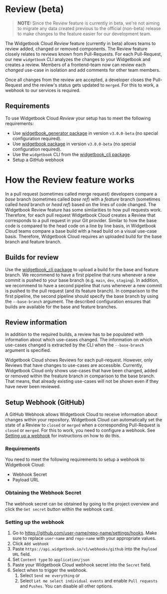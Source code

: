 # Review (beta)

> **NOTE:** Since the Review feature is currently in beta, we're not aiming to migrate any data created previous to the official (non-beta) release to make changes to the feature easier for our development team.

The Widgetbook Cloud _Review_ feature (currently in beta) allows teams to review added, changed or removed components.
The Review feature closely relates to reviews known from Pull-Requests. 
For each Pull-Request, our new `widgetbook` CLI analyzes the changes to your Widgetbook and creates a review.
Members of a frontend-team now can review each _changed_ use-case in isolation and add comments for other team members.

Once all changes from the review are accepted, a developer closes the Pull-Request and the review's status gets updated to `merged`.
For this to work, a webhook to our services is required.

## Requirements

To use Widgetbook Cloud _Review_ your setup has to meet the following requirements:
- Use [widgetbook_generator package](https://pub.dev/packages/widgetbook_generator) in version `v3.0.0-beta` (no special configuration required).
- Use [widgetbook package](https://pub.dev/packages/widgetbook) in version `v3.0.0-beta` (no special configuration required).
- Use the `widgetbook` CLI from the [widgetbook_cli package](https://pub.dev/packages/widgetbook_cli).
- Setup a GitHub webhook

# How the Review feature works

In a pull request (sometimes called merge request) developers compare a _base_ branch (sometimes called _base ref_) with a _feature_ branch (sometimes called _head_ branch or _head ref_) based on the lines of code changed.
The Widgetbook Review feature has some similarities to how pull requests work. 
Therefore, for each pull request Widgetbook Cloud creates a Review that corresponds to a pull request in your Git provider.
Similar to how the base code is compared to the head code on a line by line basis, in Widgetbook Cloud teams compare a base build with a head build on a visual use-case basis.
Therefore, Widgetbook Cloud requires an uploaded build for the base branch and feature branch.

## Builds for review
Use the [widgetbook_cli package](https://pub.dev/packages/widgetbook_cli) to upload a build for the base and feature branch. 
We recommend to have a first pipeline that runs whenever a new commit is pushed to your base branch (e.g. `main`, `dev`, `staging`). 
In addition, we recommend to have a second pipeline that runs whenever a new commit is pushed to the pull request (and its feature branch).
In comparison to the first pipeline, the second pipeline should specify the base branch by using the `--base-branch` argument. 
The described configuration ensures that builds are available for the base and feature branches. 

## Review information

In addition to the required builds, a review has to be populated with information about which use-cases changed.
The information on which use-cases changed is extracted by the CLI when the `--base-branch` argument is specified.

<Info>
    Widgetbook Cloud shows Reviews for each pull-request. 
    However, only Reviews that have changes to use-cases are accessible.
</Info>

<Warning>
    Currently, Widgetbook Cloud only shows use-cases that have been changed, added or removed within the freature branch in comparison to the base branch. 
    That means, that already existing use-cases will not be shown even if they have never been reviewed.
</Warning>

## Setup Webhook (GitHub)

A GitHub Webhook allows Widgetbook Cloud to receive information about changes within your repository.
Widgetbook Cloud can automatically set the state of a Review to `closed` or `merged` when a corresponding Pull-Request is `closed` or `merged`.
For this to work, you need to configure a webhook. 
See [Setting up a webhook](https://docs.github.com/en/developers/webhooks-and-events/webhooks/creating-webhooks#setting-up-a-webhook) for instructions on how to do this.

### Requirements

You need to meet the following requirements to setup a webhook to Widgetbook Cloud:
- Webhook Secret
- Payload URL

### Obtaining the Webhook Secret

The webhook secret can be obtained by going to the project overview and click the `Get secret` button within the webhook card.

### Setting up the webhook

1. Go to https://github.com/user-name/repo-name/settings/hooks. Make sure to replace `user-name` and `repo-name` with your appropriate values.
1. Click `Add webhook`
1. Paste `https://api.widgetbook.io/v1/webhooks/github` into the `Payload URL` field.
1. Set `Content type` to `application/json`
1. Paste your Widgetbook Cloud webhook secret into the `Secret` field.
1. Select when to trigger the webhook.
    1. Select `Send me everything` or
    2. Select `Let me select individual events` and enable `Pull requests` and `Pushes`. You can disable all other options. 
